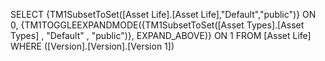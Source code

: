 SELECT {TM1SubsetToSet([Asset Life].[Asset Life],"Default","public")} ON 0, {TM1TOGGLEEXPANDMODE({TM1SubsetToSet([Asset Types].[Asset Types] , "Default" , "public")}, EXPAND_ABOVE)} ON 1 FROM [Asset Life] WHERE ([Version].[Version].[Version 1])